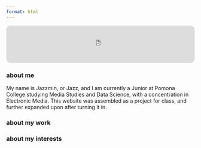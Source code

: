 ```yaml
---
format: html
---
```


:::: {.content-visible when-format="html"}
<iframe style="border-radius:12px" 
  src="https://open.spotify.com/embed/track/1xUhr8hmAdA8mF6VDJ3M1q" 
  width="100%" height="100" frameborder="0" 
  allow="autoplay; clipboard-write; encrypted-media; fullscreen; picture-in-picture">
</iframe>
::::

### about me

My name is Jazzmin, or Jazz, and I am currently a Junior at Pomona College studying Media Studies and Data Science, with a concentration in Electronic Media. This website was assembled as a project for class, and further expanded upon after turning it in. 

### about my work



### about my interests
